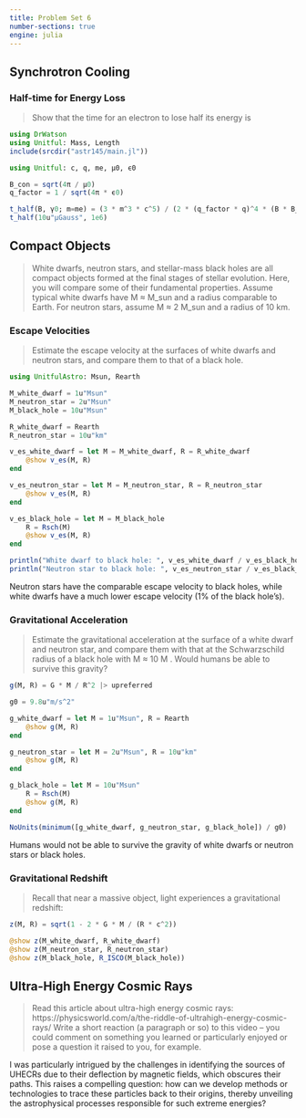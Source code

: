 ```yaml
---
title: Problem Set 6
number-sections: true
engine: julia
---
```


## Synchrotron Cooling

### Half-time for Energy Loss

> Show that the time for an electron to lose half its energy is

```julia
using DrWatson
using Unitful: Mass, Length
include(srcdir("astr145/main.jl"))
```

```julia
using Unitful: c, q, me, μ0, ϵ0

B_con = sqrt(4π / μ0)
q_factor = 1 / sqrt(4π * ϵ0)

t_half(B, γ0; m=me) = (3 * m^3 * c^5) / (2 * (q_factor * q)^4 * (B * B_con)^2 * γ0) |> upreferred
t_half(10u"μGauss", 1e6)
```


## Compact Objects

> White dwarfs, neutron stars, and stellar-mass black holes are all compact objects formed at the final stages of stellar evolution. Here, you  will compare some of their fundamental properties. Assume typical white dwarfs have M ≈ M_sun and a radius comparable to Earth. For neutron stars, assume M ≈ 2 M_sun and a radius of 10 km.

### Escape Velocities

> Estimate the escape velocity at the surfaces of white dwarfs and neutron stars, and compare them to that of a black hole.

```julia
using UnitfulAstro: Msun, Rearth

M_white_dwarf = 1u"Msun"
M_neutron_star = 2u"Msun"
M_black_hole = 10u"Msun"

R_white_dwarf = Rearth
R_neutron_star = 10u"km"

v_es_white_dwarf = let M = M_white_dwarf, R = R_white_dwarf
    @show v_es(M, R)
end

v_es_neutron_star = let M = M_neutron_star, R = R_neutron_star
    @show v_es(M, R)
end

v_es_black_hole = let M = M_black_hole
    R = Rsch(M)
    @show v_es(M, R)
end

println("White dwarf to black hole: ", v_es_white_dwarf / v_es_black_hole)
println("Neutron star to black hole: ", v_es_neutron_star / v_es_black_hole)
```

Neutron stars have the comparable escape velocity to black holes, while white dwarfs have a much lower escape velocity (1% of the black hole's).

### Gravitational Acceleration

> Estimate the gravitational acceleration at the surface of a white dwarf and neutron  star, and compare them with that at the Schwarzschild radius of a black hole with  M ≈ 10 M . Would humans be able to survive this gravity?

```julia
g(M, R) = G * M / R^2 |> upreferred

g0 = 9.8u"m/s^2"

g_white_dwarf = let M = 1u"Msun", R = Rearth
    @show g(M, R)
end

g_neutron_star = let M = 2u"Msun", R = 10u"km"
    @show g(M, R)
end

g_black_hole = let M = 10u"Msun"
    R = Rsch(M)
    @show g(M, R)
end

NoUnits(minimum([g_white_dwarf, g_neutron_star, g_black_hole]) / g0)
```

Humans would not be able to survive the gravity of white dwarfs or neutron stars or black holes.


### Gravitational Redshift

> Recall that near a massive object, light experiences a gravitational redshift:

```julia
z(M, R) = sqrt(1 - 2 * G * M / (R * c^2))

@show z(M_white_dwarf, R_white_dwarf)
@show z(M_neutron_star, R_neutron_star)
@show z(M_black_hole, R_ISCO(M_black_hole))
```

## Ultra-High Energy Cosmic Rays

> Read this article about ultra-high  energy cosmic rays: https://physicsworld.com/a/the-riddle-of-ultrahigh-energy-cosmic-rays/  Write a short reaction (a paragraph or so) to this video – you could comment on  something you learned or particularly enjoyed or pose a question it raised to you, for example.

I was particularly intrigued by the challenges in identifying the sources of UHECRs due to their deflection by magnetic fields, which obscures their paths. This raises a compelling question: how can we develop methods or technologies to trace these particles back to their origins, thereby unveiling the astrophysical processes responsible for such extreme energies?